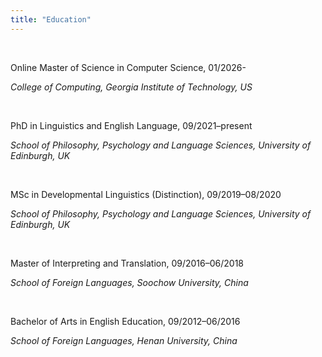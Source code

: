```yaml
---
title: "Education"
---
```


<br>

<p>Online Master of Science in Computer Science, 01/2026-</p>

*College of Computing, Georgia Institute of Technology, US*

<br>

<p>PhD in Linguistics and English Language, 09/2021–present</p>

*School of Philosophy, Psychology and Language Sciences, University of Edinburgh, UK*

<br>

<p>MSc in Developmental Linguistics (Distinction), 09/2019–08/2020</p>

*School of Philosophy, Psychology and Language Sciences, University of Edinburgh, UK*

<br>

<p>Master of Interpreting and Translation, 09/2016–06/2018</p>

*School of Foreign Languages, Soochow University, China*

<br>

<p>Bachelor of Arts in English Education, 09/2012–06/2016</p>

*School of Foreign Languages, Henan University, China*
